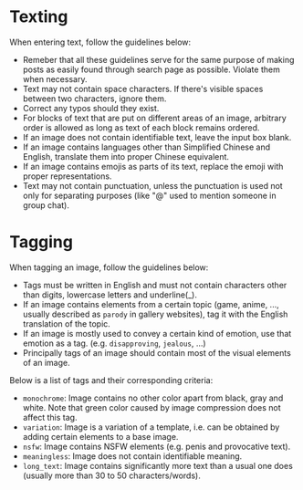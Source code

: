 
# Texting
When entering text, follow the guidelines below:

- Remeber that all these guidelines serve for the same purpose of making posts as easily found through search page as possible. Violate them when necessary.
- Text may not contain space characters. If there's visible spaces between two characters, ignore them.
- Correct any typos should they exist.
- For blocks of text that are put on different areas of an image, arbitrary order is allowed as long as text of each block remains ordered.
- If an image does not contain identifiable text, leave the input box blank.
- If an image contains languages other than Simplified Chinese and English, translate them into proper Chinese equivalent.
- If an image contains emojis as parts of its text, replace the emoji with proper representations.
- Text may not contain punctuation, unless the punctuation is used not only for separating purposes (like "@" used to mention someone in group chat).

# Tagging
When tagging an image, follow the guidelines below:

- Tags must be written in English and must not contain characters other than digits, lowercase letters and underline(_).
- If an image contains elements from a certain topic (game, anime, ..., usually described as `parody` in gallery websites), tag it with the English translation of the topic.
- If an image is mostly used to convey a certain kind of emotion, use that emotion as a tag. (e.g. `disapproving`, `jealous`, ...)
- Principally tags of an image should contain most of the visual elements of an image.

Below is a list of tags and their corresponding criteria:  

- `monochrome`: Image contains no other color apart from black, gray and white. Note that green color caused by image compression does not affect this tag.
- `variation`: Image is a variation of a template, i.e. can be obtained by adding certain elements to a base image.
- `nsfw`: Image contains NSFW elements (e.g. penis and provocative text).
- `meaningless`: Image does not contain identifiable meaning.
- `long_text`: Image contains significantly more text than a usual one does (usually more than 30 to 50 characters/words).
